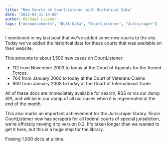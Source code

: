```yaml
---
title: "New Courts at CourtListener with Historical Data"
date: "2013-01-31 14:00"
author: Michael Lissner
tags: ["Announcements", "Bulk Data", "CourtListener", "Juriscraper"]
---
```


I mentioned in my last post that we've added some new courts to the
site. Today we've added the historical data for these courts that was
available on their website.

This amounts to about 1,500 new cases on CourtListener:

-   112 from November 2003 to today at the Court of Appeals for the
    Armed Forces.
-   764 from January 2000 to today at the Court of Veterans Claims
-   600 from January 2008 to today at the Court of International Trade

All of these docs are immediately available for search, RSS or via our
dump API, and will be in our dump of all our cases when it is
regenerated at the end of the month.

This also marks an important achievement for the Juriscraper library.
Since CourtListener now has scrapers for all federal courts of special
jurisdiction, we're officially moving it to version 0.2. It's taken
longer than we wanted to get it here, but this is a huge step for the
library.

Freeing 1,000 docs at a time.

